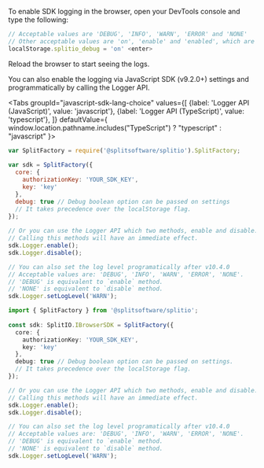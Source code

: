 
To enable SDK logging in the browser, open your DevTools console and type the following:

```javascript title="Enable logging from browser console"
// Acceptable values are 'DEBUG', 'INFO', 'WARN', 'ERROR' and 'NONE'
// Other acceptable values are 'on', 'enable' and 'enabled', which are equivalent to 'DEBUG' log level
localStorage.splitio_debug = 'on' <enter>
```

Reload the browser to start seeing the logs.

You can also enable the logging via JavaScript SDK (v9.2.0+) settings and programmatically by calling the Logger API.

<Tabs
  groupId="javascript-sdk-lang-choice"
  values={[
    {label: 'Logger API (JavaScript)', value: 'javascript'},
    {label: 'Logger API (TypeScript)', value: 'typescript'},
  ]} defaultValue={ window.location.pathname.includes("TypeScript") ? "typescript" : "javascript" }>
  <TabItem value="javascript">

```javascript
var SplitFactory = require('@splitsoftware/splitio').SplitFactory;
 
var sdk = SplitFactory({
  core: {
    authorizationKey: 'YOUR_SDK_KEY',
    key: 'key'
  },
  debug: true // Debug boolean option can be passed on settings
  // It takes precedence over the localStorage flag.
});
 
// Or you can use the Logger API which two methods, enable and disable.
// Calling this methods will have an immediate effect.
sdk.Logger.enable();
sdk.Logger.disable();

// You can also set the log level programatically after v10.4.0
// Acceptable values are: 'DEBUG', 'INFO', 'WARN', 'ERROR', 'NONE'.
// 'DEBUG' is equivalent to `enable` method.
// 'NONE' is equivalent to `disable` method.
sdk.Logger.setLogLevel('WARN');
```

  </TabItem>
  <TabItem value="typescript">

```typescript
import { SplitFactory } from '@splitsoftware/splitio';
 
const sdk: SplitIO.IBrowserSDK = SplitFactory({ 
  core: {
    authorizationKey: 'YOUR_SDK_KEY',
    key: 'key'
  },
  debug: true // Debug boolean option can be passed on settings.
  // It takes precedence over the localStorage flag.
});

// Or you can use the Logger API which two methods, enable and disable.
// Calling this methods will have an immediate effect.
sdk.Logger.enable();
sdk.Logger.disable();

// You can also set the log level programatically after v10.4.0
// Acceptable values are: 'DEBUG', 'INFO', 'WARN', 'ERROR', 'NONE'.
// 'DEBUG' is equivalent to `enable` method.
// 'NONE' is equivalent to `disable` method.
sdk.Logger.setLogLevel('WARN');
```

  </TabItem>
</Tabs>